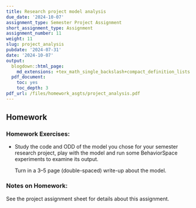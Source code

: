 ```yaml
---
title: Research project model analysis
due_date: '2024-10-07'
assignment_type: Semester Project Assignment
short_assignment_type: Assignment
assignment_number: 11
weight: 11
slug: project_analysis
pubdate: '2024-07-31'
date: '2024-10-07'
output:
  blogdown::html_page:
    md_extensions: +tex_math_single_backslash+compact_definition_lists
  pdf_document:
    toc: yes
    toc_depth: 3
pdf_url: /files/homework_asgts/project_analysis.pdf
---
```

## Homework

### Homework Exercises:



* Study the code and ODD of the model you chose for your semester research project, play with the model and run some BehaviorSpace experiments to examine its
  output.

  Turn in a 3--5 page (double-spaced) write-up about the model.

### Notes on Homework:


See the project assignment sheet for details about this assignment.